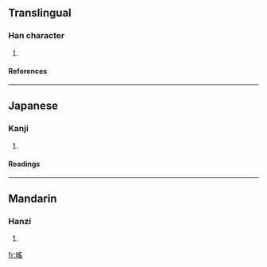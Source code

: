 ==Translingual==
===Han character===
{{Han char|rn=72|rad=日|as=10|sn=14|four=|canj=日月人山 (ABOU)}}
# {{defn|Han|sort=日10}}
====References====
{{Han ref|kx=0498.320|dkj=14078|dj=0867.100|hdz=21530.150|uh=669A|ud=26266}}

----
==Japanese==
===Kanji===
{{ja-kanji|grade=|rs=日10}}
# {{defn|Japanese}} 
====Readings====
{{ja-readings|on=[[よう]] (yō)|kun=[[ひのひかり]] (hinohikari), [[あきらか]] (akiraka)}}

----
==Mandarin==
===Hanzi===
{{cmn-hanzi|pin=[[yáo]] ([[yao2]])|wg=yao<sup>2</sup>}}
# {{defn|Mandarin}}

[[fr:暚]]
